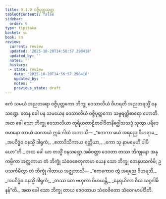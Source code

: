 ```yaml
---
title: 9.1.9 ဝဇ္ဇိပုတ္တသုတ္တ
tableOfContents: false
sidebar:
  order: 9
type: tipitaka
basket: su
book: sn
review:
  current: review
  updated: '2025-10-20T14:56:57.290418'
  updated_by: ''
  notes: ''
  history:
  - state: review
    date: '2025-10-20T14:56:57.290418'
    updated_by: ''
    notes: ''
    previous_state: draft
---
```



<DynamicBreadcrumb />


<ReviewStatus review={frontmatter.review} showDetails={true} />

<HypothesisAnnotation frontmatter={frontmatter} />

<Division number="229" book="sn" e="ch" v="18" p="313">

<Paragraph number="1416" book="sn">
ဧကံ သမယံ အညတရော ဝဇ္ဇိပုတ္တကော ဘိက္ခု ဝေသာလိယံ ဝိဟရတိ အညတရသ္မိံ ဝနသဏ္ဍေ. တေန ခေါ ပန သမယေန ဝေသာလိယံ ဝဇ္ဇိပုတ္တကော သဗ္ဗရတ္တိစာရော ဟောတိ. အထ ခေါ သော ဘိက္ခု ဝေသာလိယာ တူရိယတာဠိတဝါဒိတနိဂ္ဃေါသသဒ္ဒံ သုတွာ ပရိဒေဝမာနော တာယံ ဝေလာယံ ဣမံ ဂါထံ အဘာသိ—
</Paragraph>

<Paragraph number="1417" type="verses" book="sn">
_“ဧကကာ မယံ အရညေ ဝိဟရာမ,_  
_အပဝိဒ္ဓံဝ ဝနသ္မိံ ဒါရုကံ;_  
_ဧတာဒိသိကာယ ရတ္တိယာ,_  
_ကော သု နာမမှေဟိ ပါပိယော”တိ._  

</Paragraph>

<Paragraph number="1418" book="sn">
အထ ခေါ ယာ တသ္မိံ ဝနသဏ္ဍေ အဓိဝတ္ထာ ဒေဝတာ တဿ ဘိက္ခုနော အနုကမ္ပိကာ အတ္ထကာမာ တံ ဘိက္ခုံ သံဝေဇေတုကာမာ ယေန သော ဘိက္ခု တေနုပသင်္ကမိ; ဥပသင်္ကမိတွာ တံ ဘိက္ခုံ ဂါထာယ အဇ္ဈဘာသိ—
</Paragraph>

<Paragraph number="1419" type="verses" book="sn">
_“ဧကကောဝ တွံ အရညေ ဝိဟရသိ,_  
_အပဝိဒ္ဓံဝ ဝနသ္မိံ ဒါရုကံ;_  
_တဿ တေ ဗဟုကာ ပိဟယန္တိ,_  
_နေရယိကာ ဝိယ သဂ္ဂဂါမိနန်”တိ._  

</Paragraph>

<Paragraph number="1420" book="sn">
အထ ခေါ သော ဘိက္ခု တာယ ဒေဝတာယ သံဝေဇိတော သံဝေဂမာပါဒီတိ.
</Paragraph>
</Division>